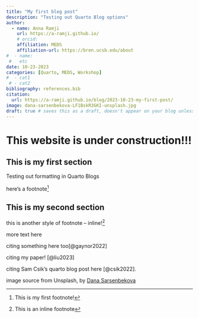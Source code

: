 ```yaml
---
title: "My first blog post"
description: "Testing out Quarto Blog options"
author:
  - name: Anna Ramji
    url: https://a-ramji.github.io/
    # orcid: 
    affiliation: MEDS
    affiliation-url: https://bren.ucsb.edu/about
#  - name:
 #   etc
date: 10-23-2023
categories: [Quarto, MEDS, Workshop]
#  - cat1
 # - cat2
bibliography: references.bib
citation: 
  url: https://a-ramji.github.io/blog/2023-10-23-my-first-post/
image: dana-sarsenbekova-LF1BskR3GKI-unsplash.jpg
draft: true # saves this as a draft, doesn't appear on your blog unless you send someone a direct link
---
```


# This website is under construction!!!

## This is my first section

Testing out formatting in Quarto Blogs

here's a footnote[^1]

[^1]: This is my first footnote!

## This is my second section

this is another style of footnote -- inline![^2]

[^2]: This is an inline footnote

more text here

citing something here too[@gaynor2022]

citing my paper! [@liu2023]

citing Sam Csik's quarto blog post here [@csik2022].

image source from Unsplash, by [Dana Sarsenbekova](https://unsplash.com/photos/a-snow-covered-mountain-with-houses-in-the-foreground-LF1BskR3GKI)
